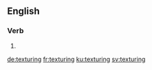 
==English==

===Verb===
{{head|en|present participle}}

# {{present participle of|texture|lang=en}}

[[de:texturing]]
[[fr:texturing]]
[[ku:texturing]]
[[sv:texturing]]